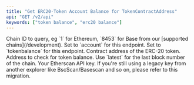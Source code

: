 ```yaml
---
title: "Get ERC20-Token Account Balance for TokenContractAddress"
api: "GET /v2/api"
keywords: ["token balance", "erc20 balance"]
---
```



<CreditChip description="Returns the current balance of an ERC-20 token for an address" />

  <ParamField query="chainid" type="string" initialValue="1">
    Chain ID to query, eg `1` for Ethereum, `8453` for Base from our [supported chains](/development).
  </ParamField>
  <ParamField query="module" type="string" initialValue="account">
    Set to `account` for this endpoint.
  </ParamField>
  <ParamField query="action" type="string" initialValue="tokenbalance">
    Set to `tokenbalance` for this endpoint.
  </ParamField>
  <ParamField query="contractaddress" type="string" initialValue="0x57d90b64a1a57749b0f932f1a3395792e12e7055">
    Contract address of the ERC-20 token.
  </ParamField>
  <ParamField query="address" type="string" initialValue="0xe04f27eb70e025b78871a2ad7eabe85e61212761">
    Address to check for token balance.
  </ParamField>
  <ParamField query="tag" type="string" initialValue="latest">
    Use `latest` for the last block number of the chain.
  </ParamField>
  <ParamField query="apikey" type="string">
    Your Etherscan API key. If you're still using a legacy key from another explorer like BscScan/Basescan and so on, please refer to this migration.
  </ParamField>
